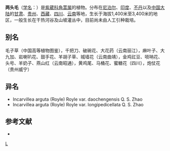 {{Speciesbox
| genus = Incarvillea
| species = arguta
| image = Incarvillea arguta 2.jpg
| authority = (Royle) Royle
| subdivision_ranks =[[变种|变种]]
| subdivision =
* 两头毛 ''I. a.'' var. ''arguta''
* [[长梗两头毛|长梗两头毛]] ''I. a.'' var. ''longipedicellata''
}}

'''两头毛'''（[[学名|学名]]：{{lang|la|''Incarvillea arguta''}}）是[[紫葳科|紫葳科]][[角蒿属|角蒿属]]的植物。分布在[[尼泊尔|尼泊尔]]、[[印度|印度]]、[[不丹|不丹]]以及[[中国大陆|中国大陆]]的[[甘肃|甘肃]]、[[贵州|贵州]]、[[西藏|西藏]]、[[四川|四川]]、[[云南|云南]]等地，生长于海拔1,400米至3,400米的地区，一般生长在干热河谷及山坡灌丛中，目前尚未由人工引种栽培。

== 别名 ==
毛子草（中国高等植物图鉴），千把刀、破碗花、大花药（云南丽江），麻叶子、大九加、岩喇叭花、鼓手花、羊胡子草、城墙花（云南曲靖），金鸡豇豆、唢呐花、头号、羊奶子、燕山红（云南昭通），黄鸡尾、马桶花、蜜糖花（四川），炮仗花（贵州威宁）

== 异名 ==
* Incarvillea arguta (Royle) Royle var. daochengensis Q. S. Zhao
* Incarvillea arguta (Royle) Royle var. longipedicellata Q. S. Zhao

== 参考文献 ==
<div class="references-small">
* {{cite web| url =http://www.bioinfo.cn/db05/KmzwSpecies.php?action=view&id=2409| title =两头毛（原变种）| work =《中国高等植物数据库全库》| publisher =中国科学院微生物研究所| author =昆明植物研究所| accessdate =2009-02-23| deadurl =yes| archiveurl =https://web.archive.org/web/20160305093922/http://www.bioinfo.cn/db05/KmzwSpecies.php?action=view&id=2409| archivedate =2016-03-05}}
</div>
{{Taxonbar|from=Q9008254}}

[[Category:角蒿属|L]]